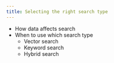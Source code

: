 ```yaml
---
title: Selecting the right search type
---
```


- How data affects search
- When to use which search type
    - Vector search
    - Keyword search
    - Hybrid search
